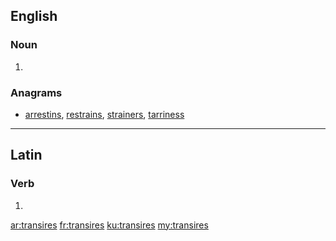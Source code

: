 ==English==

===Noun===
{{head|en|plural}}

# {{plural of|transire|lang=en}}

===Anagrams===
* [[arrestins#English|arrestins]], [[restrains#English|restrains]], [[strainers#English|strainers]], [[tarriness#English|tarriness]]

----

==Latin==

===Verb===
{{la-verb-form|trānsīrēs}}

# {{conjugation of|trānseō||2|s|imperf|act|sub|lang=la}}

[[ar:transires]]
[[fr:transires]]
[[ku:transires]]
[[my:transires]]